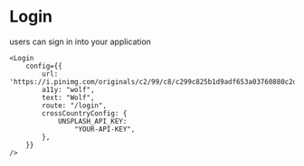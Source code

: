 


<Meta title="menu/organisms/login" />

# Login

<Subtitle>users can sign in into your application</Subtitle>

```
<Login
    config={{
        url: 'https://i.pinimg.com/originals/c2/99/c8/c299c825b1d9adf653a03760880c2d81.jpg',,
        a11y: "wolf",
        text: "Wolf",
        route: "/login",
        crossCountryConfig: {
            UNSPLASH_API_KEY:
                "YOUR-API-KEY",
        },
    }}
/>
```


<Canvas>
  <Story name="login">
    <Login config={{
        url: 'https://i.pinimg.com/originals/c2/99/c8/c299c825b1d9adf653a03760880c2d81.jpg',
        a11y: "wolf",
        text: "Wolf",
        route: "/login",
        crossCountryConfig: privateConfig || {
            UNSPLASH_API_KEY: "YOUR-API-KEY",
        },
    }}/>
  </Story>
</Canvas>